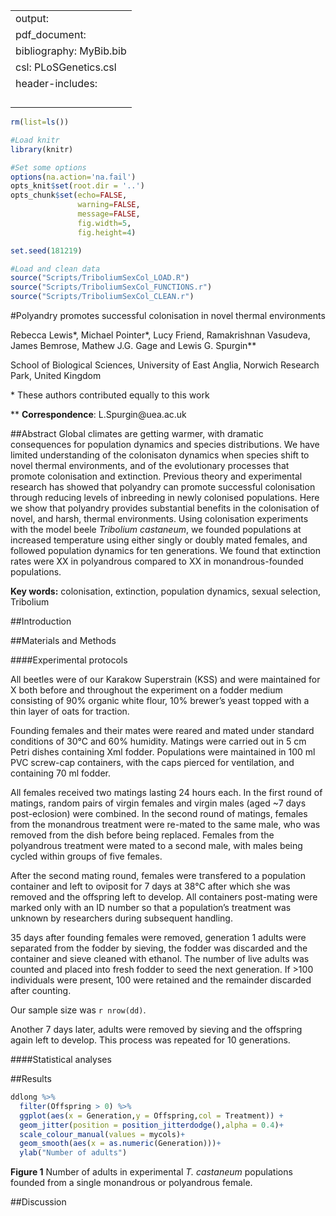 
---
output:
  pdf_document:
bibliography: MyBib.bib
csl: PLoSGenetics.csl
header-includes: \usepackage{graphicx}
    \usepackage{setspace}
    \doublespacing
    \usepackage{lineno}
    \linenumbers
---
```r

rm(list=ls())

#Load knitr
library(knitr)

#Set some options
options(na.action='na.fail')
opts_knit$set(root.dir = '..')
opts_chunk$set(echo=FALSE,
               warning=FALSE,
               message=FALSE,
               fig.width=5,
               fig.height=4)

set.seed(181219)
```



```r
#Load and clean data
source("Scripts/TriboliumSexCol_LOAD.R")
source("Scripts/TriboliumSexCol_FUNCTIONS.r")
source("Scripts/TriboliumSexCol_CLEAN.r")
```


#Polyandry promotes successful colonisation in novel thermal environments


Rebecca Lewis\*, Michael Pointer\*, Lucy Friend, Ramakrishnan Vasudeva, James Bemrose, Mathew J.G. Gage and Lewis G. Spurgin\*\*

School of Biological Sciences, University of East Anglia, Norwich Research Park, United Kingdom

\* These authors contributed equally to this work

\*\* **Correspondence**: L.Spurgin@uea.ac.uk

\pagebreak

##Abstract
Global climates are getting warmer, with dramatic consequences for population dynamics and species distributions. We have limited understanding of the colonisaton dynamics when species shift to novel thermal environments, and of the evolutionary processes that promote colonisation and extinction. Previous theory and experimental research has showed that polyandry can promote successful colonisation through reducing levels of inbreeding in newly colonised populations. Here we show that polyandry provides substantial benefits in the colonisation of novel, and harsh, thermal environments. Using colonisation experiments with the model beele *Tribolium castaneum*, we founded populations at increased temperature using either singly or doubly mated females, and followed population dynamics for ten generations. We found that extinction rates were XX in polyandrous compared to XX in monandrous-founded populations. 

**Key words:** colonisation, extinction, population dynamics, sexual selection, Tribolium

\pagebreak

##Introduction

##Materials and Methods

####Experimental protocols

All beetles were of our Karakow Superstrain (KSS) and were maintained for X both before and throughout the experiment on a fodder medium consisting of 90% organic white flour, 10% brewer’s yeast topped with a thin layer of oats for traction.

Founding females and their mates were reared and mated under standard conditions of 30&deg;C and 60% humidity. Matings were carried out in 5 cm Petri dishes containing Xml fodder. Populations were maintained in 100 ml PVC screw-cap containers, with the caps pierced for ventilation, and containing 70 ml fodder.

All females received two matings lasting 24 hours each. In the first round of matings, random pairs of virgin females and virgin males (aged ~7 days post-eclosion) were combined. In the second round of matings, females from the monandrous treatment were re-mated to the same male, who was removed from the dish before being replaced. Females from the polyandrous treatment were mated to a second male, with males being cycled within groups of five females.

After the second mating round, females were transfered to a population container and left to oviposit for 7 days at 38&deg;C after which she was removed and the offspring left to develop. All containers post-mating were marked only with an ID number so that a population’s treatment was unknown by researchers during subsequent handling.

35 days after founding females were removed, generation 1 adults were separated from the fodder by sieving, the fodder was discarded and the container and sieve cleaned with ethanol. The number of live adults was counted and placed into fresh fodder to seed the next generation. If >100 individuals were present, 100 were retained and the remainder discarded after counting.

Our sample size was `r nrow(dd)`.

Another 7 days later, adults were removed by sieving and the offspring again left to develop. This process was repeated for 10 generations.

####Statistical analyses

##Results

```r

ddlong %>%
  filter(Offspring > 0) %>%
  ggplot(aes(x = Generation,y = Offspring,col = Treatment)) +
  geom_jitter(position = position_jitterdodge(),alpha = 0.4)+
  scale_colour_manual(values = mycols)+
  geom_smooth(aes(x = as.numeric(Generation)))+
  ylab("Number of adults")
```

**Figure 1** Number of adults in experimental *T. castaneum* populations founded from a single monandrous or polyandrous female. 

##Discussion

